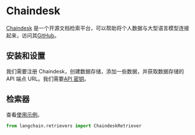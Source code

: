 # Chaindesk

[Chaindesk](https://chaindesk.ai) 是一个开源文档检索平台，可以帮助将个人数据与大型语言模型连接起来，访问其[GitHub](https://github.com/gmpetrov/databerry)。

## 安装和设置

我们需要注册 Chaindesk，创建数据存储，添加一些数据，并获取数据存储的 API 端点 URL。我们需要[API 密钥](https://docs.chaindesk.ai/api-reference/authentication)。

## 检索器

查看[使用示例](/docs/integrations/retrievers/chaindesk)。

```python
from langchain.retrievers import ChaindeskRetriever
```